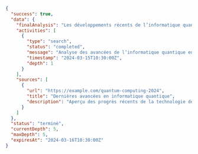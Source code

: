 ```json
{
  "success": true,
  "data": {
    "finalAnalysis": "Les développements récents de l’informatique quantique montrent des avancées significatives dans plusieurs domaines clés :\n\n1. Correction d’erreurs : des techniques améliorées de correction d’erreurs quantiques ont accru la stabilité des qubits\n2. Avantage quantique : plusieurs démonstrations d’un avantage sur des tâches de calcul spécifiques\n3. Avancées matérielles : nouvelles architectures utilisant des circuits supraconducteurs et des ions piégés\n4. Applications commerciales : adoption croissante par l’industrie dans l’optimisation et la cryptographie",
    "activities": [
      {
        "type": "search",
        "status": "completed",
        "message": "Analyse des avancées de l’informatique quantique en 2024",
        "timestamp": "2024-03-15T10:30:00Z",
        "depth": 1
      }
    ],
    "sources": [
      {
        "url": "https://example.com/quantum-computing-2024",
        "title": "Dernières avancées en informatique quantique",
        "description": "Aperçu des progrès récents de la technologie de l’informatique quantique",
      }
    ]
  },
  "status": "terminé",
  "currentDepth": 5,
  "maxDepth": 5,
  "expiresAt": "2024-03-16T10:30:00Z"
} 
```
